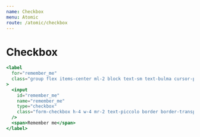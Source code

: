 ```yaml
---
name: Checkbox
menu: Atomic
route: /atomic/checkbox
---
```


# Checkbox

```jsx react-live
<label
  for="remember_me"
  class="group flex items-center ml-2 block text-sm text-bulma cursor-pointer"
>
  <input
    id="remember_me"
    name="remember_me"
    type="checkbox"
    class="form-checkbox h-4 w-4 mr-2 text-piccolo border border-transparent rounded checked:bg-piccolo focus:ring-offset-0 focus:ring-0"
  />
  <span>Remember me</span>
</label>
```
